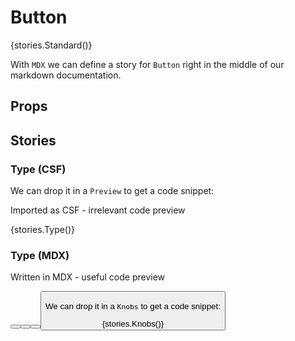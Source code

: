 
<Meta
  title="Work|Docs/ButtonDocs (MDX Docs with CSF Stories)"
  component={Button}
/>

# Button

<Story name="Standard">{stories.Standard()}</Story>

With `MDX` we can define a story for `Button` right in the middle of our markdown documentation.

## Props

<Props of={Button} />

## Stories

### Type (CSF)

We can drop it in a `Preview` to get a code snippet:

Imported as CSF - irrelevant code preview

<Preview>
  <Story name="Type (CSF)">{stories.Type()}</Story>
</Preview>

### Type (MDX)

Written in MDX - useful code preview

<Preview>
  <Story name="Type (MDX)">
    <Grid>
      <Button label="Standard Button" />
      <Button label="Solid Button" type="solid" />
      <Button label="Inline Button" type="inline" />
      <Button label="Underlined Button" type="underlined" />
    </Grid>
  </Story>
</Preview>

We can drop it in a `Knobs` to get a code snippet:

<Preview>
  <Story name="Knobs">{stories.Knobs()}</Story>
</Preview>
